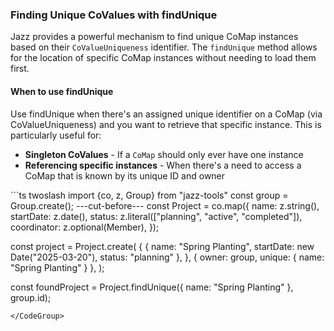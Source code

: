 
### Finding Unique CoValues with findUnique

Jazz provides a powerful mechanism to find unique CoMap instances based on their `CoValueUniqueness` identifier. 
The `findUnique` method allows for the location of specific CoMap instances without needing to load them first.

#### When to use findUnique
Use findUnique when there's an assigned unique identifier on a CoMap (via CoValueUniqueness) and you want to retrieve that specific instance. 
This is particularly useful for:
- **Singleton CoValues** - If a `CoMap` should only ever have one instance
- **Referencing specific instances** - When there's a need to access a CoMap that is known by its unique ID and owner

<CodeGroup>
```ts twoslash
import {co, z, Group} from "jazz-tools"
const group = Group.create();
---cut-before---
const Project = co.map({
    name: z.string(),
    startDate: z.date(),
    status: z.literal(["planning", "active", "completed"]),
    coordinator: z.optional(Member),
});

const project = Project.create(
    {
        {
        name: "Spring Planting",
        startDate: new Date("2025-03-20"),
        status: "planning"
        },
    },
    { owner: group, unique: { name: "Spring Planting" } },
);

const foundProject = Project.findUnique({ name: "Spring Planting" }, group.id);
```
</CodeGroup>